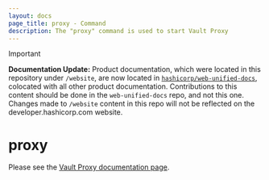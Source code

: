 ```yaml
---
layout: docs
page_title: proxy - Command
description: The "proxy" command is used to start Vault Proxy
---
```


> [!IMPORTANT]  
> **Documentation Update:** Product documentation, which were located in this repository under `/website`, are now located in [`hashicorp/web-unified-docs`](https://github.com/hashicorp/web-unified-docs), colocated with all other product documentation. Contributions to this content should be done in the `web-unified-docs` repo, and not this one. Changes made to `/website` content in this repo will not be reflected on the developer.hashicorp.com website.

# proxy

Please see the [Vault Proxy documentation page](/vault/docs/agent-and-proxy/proxy).
